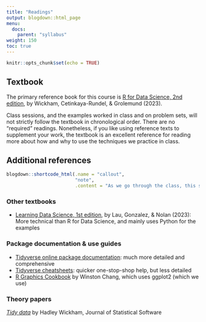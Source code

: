 ```yaml
---
title: "Readings"
output: blogdown::html_page
menu:
  docs:
    parent: "syllabus"
weight: 150
toc: true
---
```


```r
knitr::opts_chunk$set(echo = TRUE)
```

## Textbook

The primary reference book for this course is [R for Data Science, 2nd edition](https://r4ds.hadley.nz), by Wickham, Cetinkaya-Rundel, & Grolemund (2023).

Class sessions, and the examples worked in class and on problem sets, will not strictly follow the textbook in chronological order. There are no "required" readings. Nonetheless, if you like using reference texts to supplement your work, the textbook is an excellent reference for reading more about how and why to use the techniques we practice in class.

## Additional references

```r
blogdown::shortcode_html(.name = "callout",
                         "note",
                         .content = "As we go through the class, this section will be updated with links to useful readings and resources.")
```

### Other textbooks

- [Learning Data Science, 1st edition](https://learningds.org/intro.html), by Lau, Gonzalez, & Nolan (2023): More technical than R for Data Science, and mainly uses Python for the examples

### Package documentation & use guides

- [Tidyverse online package documentation](https://www.tidyverse.org/packages/): much more detailed and comprehensive
- [Tidyverse cheatsheets](https://rstudio.github.io/cheatsheets/): quicker one-stop-shop help, but less detailed
- [R Graphics Cookbook](https://r-graphics.org) by Winston Chang, which uses ggplot2 (which we use)


### Theory papers

[_Tidy data_](https://vita.had.co.nz/papers/tidy-data.pdf) by Hadley Wickham, Journal of Statistical Software
